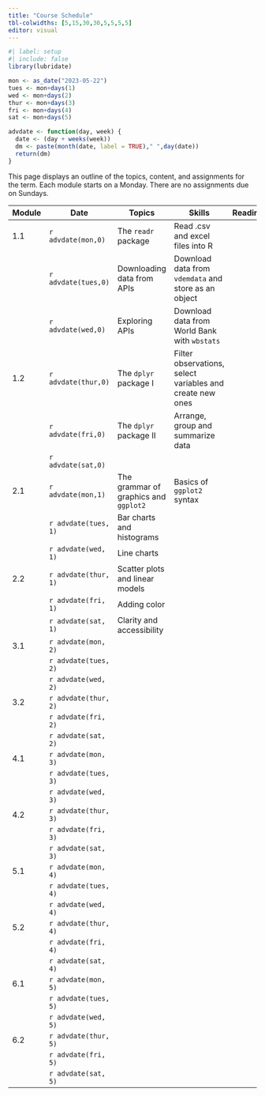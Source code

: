 ```yaml
---
title: "Course Schedule"
tbl-colwidths: [5,15,30,30,5,5,5,5]
editor: visual
---
```


```r
#| label: setup
#| include: false
library(lubridate)

mon <- as_date("2023-05-22")
tues <- mon+days(1)
wed <- mon+days(2)
thur <- mon+days(3)
fri <- mon+days(4)
sat <- mon+days(5)

advdate <- function(day, week) {
  date <- (day + weeks(week))
  dm <- paste(month(date, label = TRUE)," ",day(date))
  return(dm)  
} 
```

This page displays an outline of the topics, content, and assignments for the term. Each module starts on a Monday. There are no assignments due on Sundays.

| Module | Date                 | Topics                                | Skills                                                    | Readings | Videos | Slides | Assignments |
|---------|---------|---------|---------------|---------|---------|---------|---------|
| 1.1    | `r advdate(mon,0)`   | The `readr` package                   | Read .csv and excel files into R                          |          |        |        |             |
|        | `r advdate(tues,0)`  | Downloading data from APIs            | Download data from `vdemdata` and store as an object      |          |        |        |             |
|        | `r advdate(wed,0)`   | Exploring APIs                        | Download data from World Bank with `wbstats`              |          |        |        |             |
| 1.2    | `r advdate(thur,0)`  | The `dplyr` package I                 | Filter observations, select variables and create new ones |          |        |        |             |
|        | `r advdate(fri,0)`   | The `dplyr` package II                | Arrange, group and summarize data                         |          |        |        |             |
|        | `r advdate(sat,0)`   |                                       |                                                           |          |        |        |             |
| 2.1    | `r advdate(mon,1)`   | The grammar of graphics and `ggplot2` | Basics of `ggplot2` syntax                                |          |        |        |             |
|        | `r advdate(tues, 1)` | Bar charts and histograms             |                                                           |          |        |        |             |
|        | `r advdate(wed, 1)`  | Line charts                           |                                                           |          |        |        |             |
| 2.2    | `r advdate(thur, 1)` | Scatter plots and linear models       |                                                           |          |        |        |             |
|        | `r advdate(fri, 1)`  | Adding color                          |                                                           |          |        |        |             |
|        | `r advdate(sat, 1)`  | Clarity and accessibility             |                                                           |          |        |        |             |
| 3.1    | `r advdate(mon, 2)`  |                                       |                                                           |          |        |        |             |
|        | `r advdate(tues, 2)` |                                       |                                                           |          |        |        |             |
|        | `r advdate(wed, 2)`  |                                       |                                                           |          |        |        |             |
| 3.2    | `r advdate(thur, 2)` |                                       |                                                           |          |        |        |             |
|        | `r advdate(fri, 2)`  |                                       |                                                           |          |        |        |             |
|        | `r advdate(sat, 2)`  |                                       |                                                           |          |        |        |             |
| 4.1    | `r advdate(mon, 3)`  |                                       |                                                           |          |        |        |             |
|        | `r advdate(tues, 3)` |                                       |                                                           |          |        |        |             |
|        | `r advdate(wed, 3)`  |                                       |                                                           |          |        |        |             |
| 4.2    | `r advdate(thur, 3)` |                                       |                                                           |          |        |        |             |
|        | `r advdate(fri, 3)`  |                                       |                                                           |          |        |        |             |
|        | `r advdate(sat, 3)`  |                                       |                                                           |          |        |        |             |
| 5.1    | `r advdate(mon, 4)`  |                                       |                                                           |          |        |        |             |
|        | `r advdate(tues, 4)` |                                       |                                                           |          |        |        |             |
|        | `r advdate(wed, 4)`  |                                       |                                                           |          |        |        |             |
| 5.2    | `r advdate(thur, 4)` |                                       |                                                           |          |        |        |             |
|        | `r advdate(fri, 4)`  |                                       |                                                           |          |        |        |             |
|        | `r advdate(sat, 4)`  |                                       |                                                           |          |        |        |             |
| 6.1    | `r advdate(mon, 5)`  |                                       |                                                           |          |        |        |             |
|        | `r advdate(tues, 5)` |                                       |                                                           |          |        |        |             |
|        | `r advdate(wed, 5)`  |                                       |                                                           |          |        |        |             |
| 6.2    | `r advdate(thur, 5)` |                                       |                                                           |          |        |        |             |
|        | `r advdate(fri, 5)`  |                                       |                                                           |          |        |        |             |
|        | `r advdate(sat, 5)`  |                                       |                                                           |          |        |        |             |
